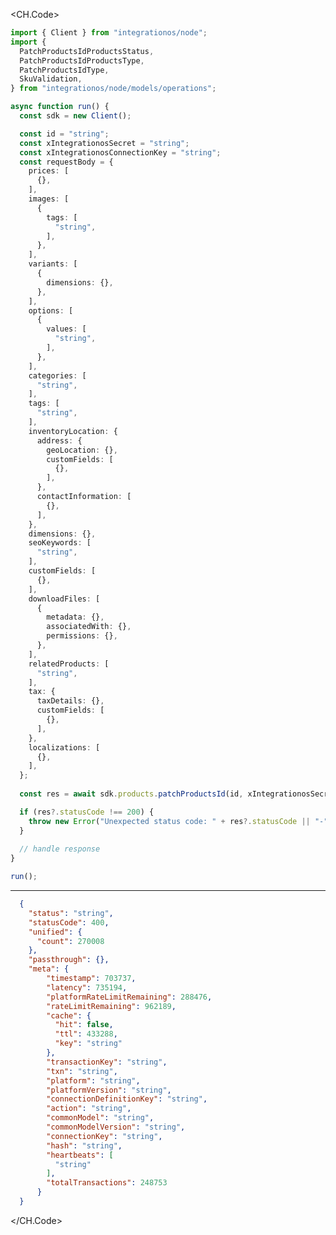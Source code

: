 
<CH.Code>
```typescript PatchProductsId.ts
import { Client } from "integrationos/node";
import {
  PatchProductsIdProductsStatus,
  PatchProductsIdProductsType,
  PatchProductsIdType,
  SkuValidation,
} from "integrationos/node/models/operations";

async function run() {
  const sdk = new Client();

  const id = "string";
  const xIntegrationosSecret = "string";
  const xIntegrationosConnectionKey = "string";
  const requestBody = {
    prices: [
      {},
    ],
    images: [
      {
        tags: [
          "string",
        ],
      },
    ],
    variants: [
      {
        dimensions: {},
      },
    ],
    options: [
      {
        values: [
          "string",
        ],
      },
    ],
    categories: [
      "string",
    ],
    tags: [
      "string",
    ],
    inventoryLocation: {
      address: {
        geoLocation: {},
        customFields: [
          {},
        ],
      },
      contactInformation: [
        {},
      ],
    },
    dimensions: {},
    seoKeywords: [
      "string",
    ],
    customFields: [
      {},
    ],
    downloadFiles: [
      {
        metadata: {},
        associatedWith: {},
        permissions: {},
      },
    ],
    relatedProducts: [
      "string",
    ],
    tax: {
      taxDetails: {},
      customFields: [
        {},
      ],
    },
    localizations: [
      {},
    ],
  };
  
  const res = await sdk.products.patchProductsId(id, xIntegrationosSecret, xIntegrationosConnectionKey, requestBody);

  if (res?.statusCode !== 200) {
    throw new Error("Unexpected status code: " + res?.statusCode || "-");
  }
  
  // handle response
}

run();
```
---

```json Example Response
  {
    "status": "string",
    "statusCode": 400,
    "unified": {
      "count": 270008
    },
    "passthrough": {},
    "meta": {
        "timestamp": 703737,
        "latency": 735194,
        "platformRateLimitRemaining": 288476,
        "rateLimitRemaining": 962189,
        "cache": {
          "hit": false,
          "ttl": 433288,
          "key": "string"
        },
        "transactionKey": "string",
        "txn": "string",
        "platform": "string",
        "platformVersion": "string",
        "connectionDefinitionKey": "string",
        "action": "string",
        "commonModel": "string",
        "commonModelVersion": "string",
        "connectionKey": "string",
        "hash": "string",
        "heartbeats": [
          "string"
        ],
        "totalTransactions": 248753
      }
  }
```
</CH.Code>
